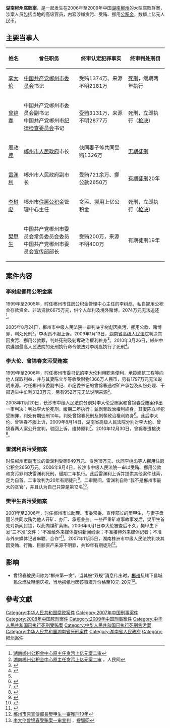 '''湖南郴州腐败案'''，是一起发生在2006年至2009年中国[[湖南|湖南]][[郴州|郴州]]的大型腐败群案，涉案人员包括当地的高级官员，内容涉嫌贪污、受贿、挪用[[公积金|公积金]]，数额上亿元人民币。

== 主要当事人 ==
{| class="wikitable"
|- bgcolor="#CCCCCC"
! 姓名 !! 曾任职务 !! 终审认定犯罪事实 !! 终审判处刑罚
|-
|[[李大伦|李大伦]]||[[中国共产党郴州市委员会|中国共产党郴州市委员会]]书记 ||受贿1374万、来源不明2181万||[[死刑|死刑]]，缓期两年执行
|-
|[[曾锦春|曾锦春]]||中国共产党郴州市委员会副书记<br>中国共产党郴州市[[纪律检查委员会|纪律检查委员会]]书记||[[受贿|受贿]]3131万，来源不明2877万||死刑，立即执行（[[枪决|枪决]]）
|-
|[[周政坤|周政坤]]||[[郴州市人民政府|郴州市人民政府]]市长||伙同妻子等共同受贿1326万||[[无期徒刑|无期徒刑]]
|-
|[[雷渊利|雷渊利]]||郴州市人民政府副市长||受贿721余万、挪公款2650万||[[有期徒刑|有期徒刑]]20年
|-
|[[李树彪|李树彪]]||郴州市[[住房公积金|住房公积金]]管理中心主任||贪污、挪用上亿公积金||死刑，立即执行（[[枪决|枪决]]）
|-
|[[樊甲生|樊甲生]]||中国共产党郴州市委员会常务委员会委员<br>中国共产党郴州市委员会[[宣传部|宣传部]]部长||受贿200万，来源不明400万||有期徒刑19年
|}

== 案件内容 ==
===李树彪挪用公积金案===
{{split|李树彪}}
1999年至2005年，时任郴州市住房公积金管理中心主任的李树彪，私自挪用公积金存款资金、非法贷款6675万元，供个人牟利及境外赌博，2074万元无法追还<ref name="a">[http://www.lhlzw.gov.cn/News/l019/3588.html 湖南郴州公积金中心原主任贪污上亿元案二审]{{dead link|date=2018年3月 |bot=InternetArchiveBot |fix-attempted=yes }}</ref>。

2005年8月24日，郴州市中级人民法院一审判决李树彪因贪污、挪用公款、赌博罪，判处死刑<ref>[http://house.people.com.cn/GB/98374/101031/8332130.html 湖南郴州公积金中心原主任贪污上亿元案二审] {{Wayback|url=http://house.people.com.cn/GB/98374/101031/8332130.html |date=20160304062439 }}，人民网</ref>。李树彪不服上诉。2009年1月13日，[[湖南省高级人民法院|湖南省高级人民法院]]判决其因贪污、挪用公款罪，判处死刑及剝奪政治權利終身<ref>{{Cite web |url=http://news.xinhuanet.com/local/2009-01/16/content_10666575.htm |title=湖南郴州公积金中心原主任贪污上亿元被判死刑 |accessdate=2010-01-26 |archive-date=2010-02-12 |archive-url=https://web.archive.org/web/20100212185121/http://news.xinhuanet.com/local/2009-01/16/content_10666575.htm |dead-url=no }}</ref>。2010年3月26日，郴州中院遵照最高人民法院的死刑执行命令依法对李树彪执行了死刑<ref>{{Cite web |url=http://news.163.com/10/0326/02/62LV4PJN0001124J.html |title=湖南郴州官员贪污挪用住房公积金1.2亿被处死 |access-date=2010-03-26 |archive-url=https://web.archive.org/web/20100329163433/http://news.163.com/10/0326/02/62LV4PJN0001124J.html |archive-date=2010-03-29 |dead-url=yes }}</ref>。

=== 李大伦、曾锦春贪污受贿案 ===
{{split|李大伦}}
{{split|曾锦春}}
1999年至2006年，时任郴州市委书记的李大伦利用职务便利，承揽建筑工程等向他人谋取利益，并与其妻陈立华等收受财物1366万人民币，另有1797万元无法说明来源。时任郴州市委副书记、市纪委书记的曾锦春通过矿产承包及纠纷处理、干部选举中牟利3123万元，另有952万元无法说明来源<ref name="a" />。

2008年11月20日，长沙市中级人民法院分别对李大伦受贿案和曾锦春受贿案作出一审判决：判处李大伦死刑，缓期二年执行；並剝奪政治權利終身，其妻陈立华犯受贿罪，判处有期徒刑10年。判处曾锦春死刑及剝奪政治權利終身<ref>{{Cite web |url=http://news.sohu.com/20081120/n260759075.shtml |title=李大伦曾锦春受贿案一审宣判 |accessdate=2010-01-26 |archive-date=2009-08-20 |archive-url=https://web.archive.org/web/20090820224331/http://news.sohu.com/20081120/n260759075.shtml |dead-url=no }}</ref>。此后李大伦、曾锦春不服上诉，2009年8月14日，湖南省高级人民法院分别对李大伦、曾锦春两人案公开宣判，驳回上诉，维持原判<ref>{{Cite web |url=http://news.sohu.com/20090814/n265960480.shtml |title=湖南郴州腐败窝案二审 原纪委书记曾锦春死刑 |accessdate=2010-01-26 |archive-date=2009-08-17 |archive-url=https://web.archive.org/web/20090817113101/http://news.sohu.com/20090814/n265960480.shtml |dead-url=no }}</ref>。2010年12月30日，曾锦春遭槍決<ref>{{cite web |url=http://news.chinatimes.com/mainland/0,5245,50505879x112010123100169,00.html |title=存档副本 |accessdate=2010-12-31 |deadurl=yes |archiveurl=https://web.archive.org/web/20110103133351/http://news.chinatimes.com/mainland/0,5245,50505879x112010123100169,00.html |archivedate=2011-01-03 }}</ref>。

===雷渊利贪污受贿案===
{{split|雷渊利}}
时任郴州市副市长的雷渊利受贿949万元、贪污18万元、伙同李树彪等人挪用住房公积金2650万元。2006年9月4日，长沙市中级人民法院一审以受贿、挪用公款和贪污罪判决雷渊利死刑，缓期二年执行。此后雷渊利上诉并提供其他案件线索，定为自首。二审改判为20年有期徒刑<ref>{{Cite web |url=http://news.sohu.com/20080222/n255304944.shtml |title=湖南郴州原副市长雷渊利终审获刑20年 |accessdate=2010-01-26 |archive-date=2009-08-17 |archive-url=https://web.archive.org/web/20090817123051/http://news.sohu.com/20080222/n255304944.shtml |dead-url=no }}</ref>。二审期间，雷渊利自称“我不是郴州市最大的贪官”，并且认为自己只算是第12名<ref>{{Cite web |url=http://news.sohu.com/s2006/06leiyuanli/ |title=湖南郴州市原副市长雷渊利贪污受贿受审 |accessdate=2010-01-26 |archive-date=2010-01-28 |archive-url=https://web.archive.org/web/20100128084841/http://news.sohu.com/s2006/06leiyuanli/ |dead-url=no }}</ref>。

=== 樊甲生贪污受贿案 ===
{{split|樊甲生}}
{{See also|中国矿难列表}}
2001年至2006年，时任郴州市长助理、市委常委、宣传部长的樊甲生，与妻子盘丽艺共同收贿为他人开矿、办厂、承揽业务。一些严重矿难事故事发后，樊甲生首先对新闻封锁，以此向煤矿索贿。2006年6月1日李大伦被查后不久，樊甲生下发“三不准”文件：“不准给外来媒体提供新闻线索；不准接待外来媒体记者；不准与外来媒体记者串联、合作”<ref>{{Cite web |url=http://www.cpd.com.cn/gb/jcwz/2008-02/28/content_918225.htm |title=“三不准”宣传部长樊甲生 |accessdate=2010-01-26 |archiveurl=https://web.archive.org/web/20160304091003/http://www.cpd.com.cn/gb/jcwz/2008-02/28/content_918225.htm |archivedate=2016-03-04 }}</ref>。2007年11月5日，湖南株洲市中级人民法院判决其因受賄、行賄、巨额资产来源不明罪，共19年有期徒刑<ref>[http://unn.people.com.cn/BIG5/14748/6488292.html 郴州市原宣傳部長樊甲生一審獲刑19年]{{dead link|date=2018年3月 |bot=InternetArchiveBot |fix-attempted=yes }}</ref>。

== 影响 ==
* 曾锦春被民间称为“郴州第一贪”。当其被“双规”消息传出时，[[郴州|郴州]]及辖下县城民众燃放鞭炮庆祝，当地报纸也因该事骤升价格至10元-20元<ref>[http://news.sohu.com/20081120/n260759075_2.shtml 李大伦曾锦春受贿案一审宣判] {{Wayback|url=http://news.sohu.com/20081120/n260759075_2.shtml |date=20090817123101 }}，[[搜狐网|搜狐网]]</ref>。

== 參考文獻 ==
{{Reflist|2}}

{{中華人民共和國1978年後被處決的廳級以上高官|nocat}}

[[Category:中华人民共和国腐败案件|Category:中华人民共和国腐败案件]]
[[Category:2007年中国刑事案件|Category:2007年中国刑事案件]]
[[Category:2008年中国死刑案件|Category:2008年中国死刑案件]]
[[Category:2009年中国刑事案件|Category:2009年中国刑事案件]]
[[Category:中华人民共和国已执行死刑受贿案|Category:中华人民共和国已执行死刑受贿案]]
[[Category:中华人民共和国已执行死刑贪污案|Category:中华人民共和国已执行死刑贪污案]]
[[Category:中华人民共和国湖南省死刑案件|Category:中华人民共和国湖南省死刑案件]]
[[Category:湖南省人民政府|Category:湖南省人民政府]]
[[Category:郴州案件|Category:郴州案件]]